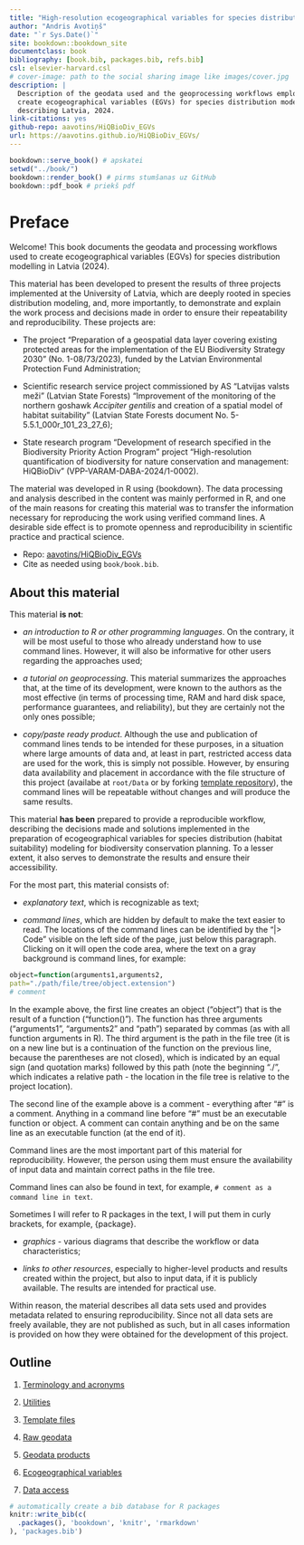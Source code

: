 ```yaml
--- 
title: "High-resolution ecogeographical variables for species distribution modelling describing Latvia, 2024"
author: "Andris Avotiņš"
date: "`r Sys.Date()`"
site: bookdown::bookdown_site
documentclass: book
bibliography: [book.bib, packages.bib, refs.bib]
csl: elsevier-harvard.csl
# cover-image: path to the social sharing image like images/cover.jpg
description: |
  Description of the geodata used and the geoprocessing workflows employed to 
  create ecogeographical variables (EGVs) for species distribution modelling 
  describing Latvia, 2024.
link-citations: yes
github-repo: aavotins/HiQBioDiv_EGVs
url: https://aavotins.github.io/HiQBioDiv_EGVs/
---
```



```r
bookdown::serve_book() # apskatei
setwd("../book/")
bookdown::render_book() # pirms stumšanas uz GitHub
bookdown::pdf_book # priekš pdf
```

# Preface {-}

Welcome! This book documents the geodata and processing workflows used to create
ecogeographical variables (EGVs) for species distribution modelling in Latvia (2024).

This material has been developed to present the results of three projects implemented at the University of Latvia, which are deeply rooted in species distribution modeling, and, more importantly, to demonstrate and explain the work process and decisions made in order to ensure their repeatability and reproducibility. These projects are:

- The project "Preparation of a geospatial data layer covering existing 
protected areas for the implementation of the EU Biodiversity Strategy 2030" (No. 1-08/73/2023), funded by the Latvian Environmental Protection Fund Administration;

- Scientific research service project commissioned by AS "Latvijas valsts meži" (Latvian State Forests) "Improvement of the monitoring of the northern goshawk *Accipiter gentilis* and creation of a spatial model of habitat suitability" (Latvian State Forests document No. 5-5.5.1_000r_101_23_27_6);

- State research program "Development of research specified in the Biodiversity Priority Action Program" project "High-resolution quantification of biodiversity for nature conservation and management: HiQBioDiv" (VPP-VARAM-DABA-2024/1-0002).

The material was developed in R using {bookdown}. The data processing and analysis described in the content was mainly performed in R, and one of the main reasons for creating this material was to transfer the information necessary for reproducing the work using verified command lines. A desirable side effect is to promote openness and reproducibility in scientific practice and practical science.

- Repo: [aavotins/HiQBioDiv_EGVs](https://github.com/aavotins/HiQBioDiv_EGVs)
- Cite as needed using `book/book.bib`.


## About this material {.unnumbered}

This material **is not**:

* *an introduction to R or other programming languages*. On the contrary, it will be most useful to those who already understand how to use command lines. However, it will also be informative for other users regarding the approaches used;

* *a tutorial on geoprocessing*. This material summarizes the approaches that, at the time of its development, were known to the authors as the most effective (in terms of processing time, RAM and hard disk space, performance guarantees, and reliability), but they are certainly not the only ones possible;

* *copy/paste ready product*. Although the use and publication of command lines tends to be intended for these purposes, in a situation where large amounts of data and, at least in part, restricted access data are used for the work, this is simply not possible. However, by ensuring data availability and placement in accordance with the file structure of this project (availabe at `root/Data` or by forking [template repository](https://github.com/aavotins/HiQBioDiv_FileTree)), the command lines will be repeatable without changes and will produce the same results.

This material **has been** prepared to provide a reproducible workflow, describing the decisions made and solutions implemented in the preparation of ecogeographical variables for species distribution (habitat suitability) modeling for biodiversity conservation planning.
 To a lesser extent, it also serves to demonstrate the results and ensure their accessibility.

For the most part, this material consists of:

* *explanatory text*, which is recognizable as text;

* *command lines*, which are hidden by default to make the text easier to read. The locations of the command lines can be identified by the "|> Code" visible on the left side of the page, just below this paragraph. Clicking on it will open the code area, where the text on a gray background is command lines, for example:

```r
object=function(arguments1,arguments2,
path="./path/file/tree/object.extension")
# comment
```


In the example above, the first line creates an object ("object") that is the result of a function ("function()"). The function has three arguments ("arguments1", "arguments2" and "path") separated by commas (as with all function arguments in R). The third argument is the path in the file tree (it is on a new line but is a continuation of the function on the previous line, because the parentheses are not closed), which is indicated by an equal sign (and quotation marks) followed by this path (note the beginning "./", which indicates a relative path - the location in the file tree is relative to the project location).

The second line of the example above is a comment - everything after "#" is a comment. Anything in a command line before "#" must be an executable function or object. A comment can contain anything and be on the same line as an executable function (at the end of it).

Command lines are the most important part of this material for reproducibility. However, the person using them must ensure the availability of input data and maintain correct paths in the file tree.

Command lines can also be found in text, for example, `# comment as a command line in text`.

Sometimes I will refer to R packages in the text, I will put them in curly brackets, for example, {package}.

* *graphics* - various diagrams that describe the workflow or data characteristics;

* *links to other resources*, especially to higher-level products and results created within the project, but also to input data, if it is publicly available. The results are intended for practical use.

Within reason, the material describes all data sets used and provides metadata related to ensuring reproducibility. Since not all data sets are freely available, they are not published as such, but in all cases information is provided on how they were obtained for the development of this project.

## Outline {.unnumbered}

1. [Terminology and acronyms](#Ch01)

2. [Utilities](#Ch02)

3. [Template files](#Ch03)

4. [Raw geodata](#Ch04)

5. [Geodata products](#Ch05)

6. [Ecogeographical variables](#Ch06)

7. [Data access](#Ch07)



```r
# automatically create a bib database for R packages
knitr::write_bib(c(
  .packages(), 'bookdown', 'knitr', 'rmarkdown'
), 'packages.bib')
```
